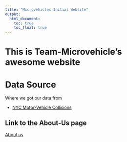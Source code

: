 ```yaml
---
title: "Microvehicles Initial Website"
output: 
  html_document:
    toc: true
    toc_float: true
---
```


# This is Team-Microvehicle's awesome website


# Data Source
Where we got our data from 

* [NYC Motor-Vehicle Collisions](https://data.cityofnewyork.us/Public-Safety/Motor-Vehicle-Collisions-Crashes/h9gi-nx95)


## Link to the About-Us page

[About us](about.html)